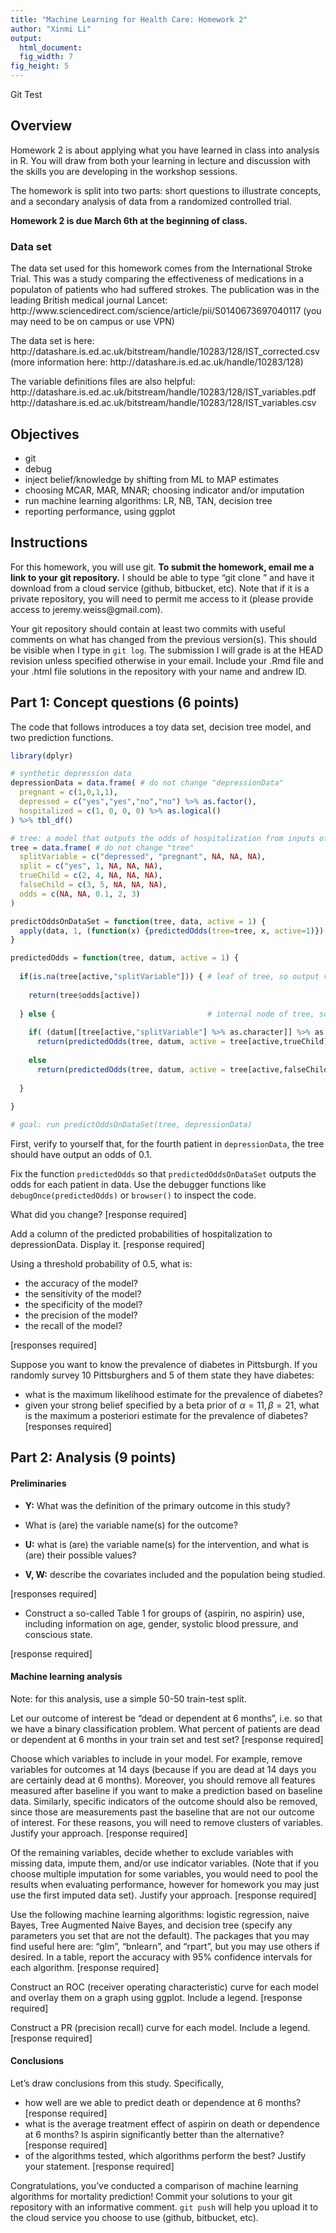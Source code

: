 ```yaml
---
title: "Machine Learning for Health Care: Homework 2"
author: "Xinmi Li"
output:
  html_document:
  fig_width: 7
fig_height: 5
---
```

Git Test

## Overview
Homework 2 is about applying what you have learned in class into analysis in R. You will draw from both your learning in lecture and discussion with the skills you are developing in the workshop sessions.

The homework is split into two parts: short questions to illustrate concepts, and a secondary analysis of data from a randomized controlled trial.

**Homework 2 is due March 6th at the beginning of class.**

### Data set
The data set used for this homework comes from the International Stroke Trial. This was a study comparing the effectiveness of medications in a populaton of patients who had suffered strokes. The publication was in the leading British medical journal Lancet:
http://www.sciencedirect.com/science/article/pii/S0140673697040117 (you may need to be on campus or use VPN)

The data set is here:
http://datashare.is.ed.ac.uk/bitstream/handle/10283/128/IST_corrected.csv
(more information here: http://datashare.is.ed.ac.uk/handle/10283/128)

The variable definitions files are also helpful:
http://datashare.is.ed.ac.uk/bitstream/handle/10283/128/IST_variables.pdf
http://datashare.is.ed.ac.uk/bitstream/handle/10283/128/IST_variables.csv

## Objectives
- git
- debug
- inject belief/knowledge by shifting from ML to MAP estimates
- choosing MCAR, MAR, MNAR; choosing indicator and/or imputation
- run machine learning algorithms: LR, NB, TAN, decision tree
- reporting performance, using ggplot

## Instructions

For this homework, you will use git. **To submit the homework, email me a link to your git repository.** I should be able to type "git clone <url>" and have it download from a cloud service (github, bitbucket, etc). Note that if it is a private repository, you will need to permit me access to it (please provide access to jeremy.weiss@gmail.com).

Your git repository should contain at least two commits with useful comments on what has changed from the previous version(s). This should be visible when I type in ```git log```. The submission I will grade is at the HEAD revision unless specified otherwise in your email. Include your .Rmd file and your .html file solutions in the repository with your name and andrew ID.

  
## Part 1: Concept questions (6 points)

The code that follows introduces a toy data set, decision tree model, and two prediction functions.
```r
library(dplyr)

# synthetic depression data
depressionData = data.frame( # do not change "depressionData"
  pregnant = c(1,0,1,1),
  depressed = c("yes","yes","no","no") %>% as.factor(),
  hospitalized = c(1, 0, 0, 0) %>% as.logical()
) %>% tbl_df()

# tree: a model that outputs the odds of hospitalization from inputs of data (datums)
tree = data.frame( # do not change "tree"
  splitVariable = c("depressed", "pregnant", NA, NA, NA),
  split = c("yes", 1, NA, NA, NA),
  trueChild = c(2, 4, NA, NA, NA),
  falseChild = c(3, 5, NA, NA, NA),
  odds = c(NA, NA, 0.1, 2, 3)
)

predictOddsOnDataSet = function(tree, data, active = 1) {
  apply(data, 1, (function(x) {predictedOdds(tree=tree, x, active=1)})  )
}

predictedOdds = function(tree, datum, active = 1) {
  
  if(is.na(tree[active,"splitVariable"])) { # leaf of tree, so output value
    
    return(tree$odds[active])
    
  } else {                                  # internal node of tree, so continue down tree to true/false child
    
    if( (datum[[tree[active,"splitVariable"] %>% as.character]] %>% as.character) == tree[active,"split"])
      return(predictedOdds(tree, datum, active = tree[active,trueChild]))
    
    else
      return(predictedOdds(tree, datum, active = tree[active,falseChild]))
    
  }
  
}

# goal: run predictOddsOnDataSet(tree, depressionData)
```
  
First, verify to yourself that, for the fourth patient in ```depressionData```, the tree should have output an odds of 0.1.

Fix the function ```predictedOdds``` so that ```predictedOddsOnDataSet``` outputs the odds for each patient in data. Use the debugger functions like ```debugOnce(predictedOdds)``` or ```browser()``` to inspect the code. 

What did you change?
[response required]

Add a column of the predicted probabilities of hospitalization to depressionData. Display it.
[response required]

Using a threshold probability of 0.5, what is:

- the accuracy of the model?
- the sensitivity of the model?
- the specificity of the model?
- the precision of the model?
- the recall of the model?

[responses required]  

Suppose you want to know the prevalence of diabetes in Pittsburgh. If you randomly survey 10 Pittsburghers and 5 of them state they have diabetes:

- what is the maximum likelihood estimate for the prevalence of diabetes?
- given your strong belief specified by a beta prior of $\alpha = 11, \beta = 21$, what is the maximum a posteriori estimate for the prevalence of diabetes?
[responses required]  

## Part 2: Analysis (9 points)

#### Preliminaries
- **Y:** What was the definition of the primary outcome in this study?
- What is (are) the variable name(s) for the outcome?

- **U:** what is (are) the variable name(s) for the intervention, and what is (are) their possible values?

- **V, W:** describe the covariates included and the population being studied.

[responses required]

- Construct a so-called Table 1 for groups of {aspirin, no aspirin} use, including information on age, gender, systolic blood pressure, and conscious state.

[response required]

#### Machine learning analysis
Note: for this analysis, use a simple 50-50 train-test split.

Let our outcome of interest be "dead or dependent at 6 months", i.e. so that we have a binary classification problem. What percent of patients are dead or dependent at 6 months in your train set and test set?
[response required]

Choose which variables to include in your model. For example, remove variables for outcomes at 14 days (because if you are dead at 14 days you are certainly dead at 6 months). Moreover, you should remove all features measured after baseline if you want to make a prediction based on baseline data. Similarly, specific indicators of the outcome should also be removed, since those are measurements past the baseline that are not our outcome of interest. For these reasons, you will need to remove clusters of variables. Justify your approach.
[response required]

Of the remaining variables, decide whether to exclude variables with missing data, impute them, and/or use indicator variables. (Note that if you choose multiple imputation for some variables, you would need to pool the results when evaluating performance, however for homework you may just use the first imputed data set). Justify your approach.
[response required]

Use the following machine learning algorithms: logistic regression, naive Bayes, Tree Augmented Naive Bayes, and decision tree (specify any parameters you set that are not the default). The packages that you may find useful here are: "glm", "bnlearn", and "rpart", but you may use others if desired. In a table, report the accuracy with 95% confidence intervals for each algorithm.
[response required]

Construct an ROC (receiver operating characteristic) curve for each model and overlay them on a graph using ggplot. Include a legend.
[response required]

Construct a PR (precision recall) curve for each model. Include a legend.
[response required]

#### Conclusions
Let's draw conclusions from this study. Specifically,

- how well are we able to predict death or dependence at 6 months? [response required]
- what is the average treatment effect of aspirin on death or dependence at 6 months? Is aspirin significantly better than the alternative? [response required]
- of the algorithms tested, which algorithms perform the best? Justify your statement.
[response required]

Congratulations, you've conducted a comparison of machine learning algorithms for mortality prediction! Commit your solutions to your git repository with an informative comment. ```git push``` will help you upload it to the cloud service you choose to use (github, bitbucket, etc).